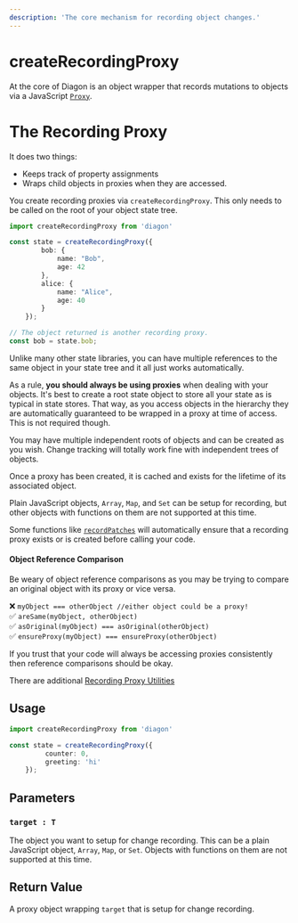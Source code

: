 ```yaml
---
description: 'The core mechanism for recording object changes.'
---
```


# createRecordingProxy

At the core of Diagon is an object wrapper that records mutations to objects via a JavaScript [`Proxy`](https://developer.mozilla.org/en-US/docs/Web/JavaScript/Reference/Global_Objects/Proxy).  

# The Recording Proxy

It does two things:
- Keeps track of property assignments 
- Wraps child objects in proxies when they are accessed.

You create recording proxies via  `createRecordingProxy`.  This only needs to be called on the root of your object state tree.

```typescript
import createRecordingProxy from 'diagon'

const state = createRecordingProxy({
        bob: {
            name: "Bob",
            age: 42
        },
        alice: {
            name: "Alice",
            age: 40
        }
    });

// The object returned is another recording proxy.
const bob = state.bob;
```

Unlike many other state libraries, you can have multiple references to the same object in your state tree and it all just works automatically. 

As a rule, **you should always be using proxies** when dealing with your objects.  It's best to create a root state object to store all your state as is typical in state stores.  That way, as you access objects in the hierarchy they are automatically guaranteed to be wrapped in a proxy at time of access.  This is not required though.  

You may have multiple independent roots of objects and can be created as you wish.  Change tracking will totally work fine with independent trees of objects.

Once a proxy has been created, it is cached and exists for the lifetime of its associated object.

Plain JavaScript objects, `Array`, `Map`, and `Set` can be setup for recording, but other objects with functions on them are not supported at this time.

Some functions like [`recordPatches`](/core/record-patches.mdx) will automatically ensure that a recording proxy exists or is created before calling your code. 

#### Object Reference Comparison
Be weary of object reference comparisons as you may be trying to compare an original object with its proxy or vice versa. 

❌ `myObject === otherObject //either object could be a proxy!`  
✅ `areSame(myObject, otherObject)`  
✅ `asOriginal(myObject) === asOriginal(otherObject)`  
✅ `ensureProxy(myObject) === ensureProxy(otherObject)`  

If you trust that your code will always be accessing proxies consistently then reference comparisons should be okay.

There are additional [Recording Proxy Utilities](/core/utilities.mdx)

## Usage
```typescript
import createRecordingProxy from 'diagon'

const state = createRecordingProxy({
         counter: 0,
         greeting: 'hi'
    });
```
## Parameters

### `target : T`

The object you want to setup for change recording.  This can be a plain JavaScript object, `Array`, `Map`, or `Set`.  Objects with functions on them are not supported at this time.

## Return Value

A proxy object wrapping `target` that is setup for change recording.
